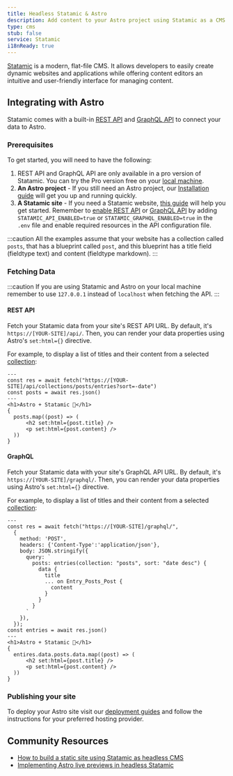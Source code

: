 ```yaml
---
title: Headless Statamic & Astro
description: Add content to your Astro project using Statamic as a CMS
type: cms
stub: false
service: Statamic
i18nReady: true
---
```


[Statamic](https://statamic.com/) is a modern, flat-file CMS. It allows developers to easily create dynamic websites and applications while offering content editors an intuitive and user-friendly interface for managing content.

## Integrating with Astro

Statamic comes with a built-in [REST API](https://statamic.dev/rest-api) and [GraphQL API](https://statamic.dev/graphql) to connect your data to Astro.

### Prerequisites

To get started, you will need to have the following:

1. REST API and GraphQL API are only available in a pro version of Statamic. You can try the Pro version free on your [local machine](https://statamic.dev/tips/how-to-enable-statamic-pro#trial-mode).
2. **An Astro project** - If you still need an Astro project, our [Installation guide](/en/install/auto/) will get you up and running quickly.
3. **A Statamic site** - If you need a Statamic website, [this guide](https://statamic.dev/quick-start-guide) will help you get started.
Remember to [enable REST API](https://statamic.dev/rest-api#enable-the-api) or [GraphQL API](https://statamic.dev/graphql#enable-graphql) by adding `STATAMIC_API_ENABLED=true` or `STATAMIC_GRAPHQL_ENABLED=true` in the `.env` file and enable required resources in the API configuration file.

:::caution
All the examples assume that your website has a collection called `posts`, that has a blueprint called `post`, and this blueprint has a title field (fieldtype text) and content (fieldtype markdown).
:::

### Fetching Data
:::caution
If you are using Statamic and Astro on your local machine remember to use `127.0.0.1` instead of `localhost` when fetching the API.
:::

#### REST API

Fetch your Statamic data from your site's REST API URL. By default, it's `https://[YOUR-SITE]/api/`. Then, you can render your data properties using Astro's `set:html={}` directive. 

For example, to display a list of titles and their content from a selected [collection](https://statamic.dev/collections):

```astro title="src/pages/index.astro
---
const res = await fetch("https://[YOUR-SITE]/api/collections/posts/entries?sort=-date")
const posts = await res.json()
---
<h1>Astro + Statamic 🚀</h1>
{
  posts.map((post) => (
      <h2 set:html={post.title} />
      <p set:html={post.content} />
  ))
}
```

#### GraphQL

Fetch your Statamic data with your site's GraphQL API URL. By default, it's `https://[YOUR-SITE]/graphql/`. Then, you can render your data properties using Astro's `set:html={}` directive. 

For example, to display a list of titles and their content from a selected [collection](https://statamic.dev/collections):

```astro title="src/pages/index.astro
---
const res = await fetch("https://[YOUR-SITE]/graphql/",
  {
    method: 'POST',
    headers: {'Content-Type':'application/json'},
    body: JSON.stringify({
      query: `
        posts: entries(collection: "posts", sort: "date desc") {
          data {
            title
            ... on Entry_Posts_Post {
              content
            }
          }
        }
      `
    }),
  });
const entries = await res.json()
---
<h1>Astro + Statamic 🚀</h1>
{
  entires.data.posts.data.map((post) => (
      <h2 set:html={post.title} />
      <p set:html={post.content} />
  ))
}
```

### Publishing your site

To deploy your Astro site visit our [deployment guides](/en/guides/deploy/) and follow the instructions for your preferred hosting provider.

## Community Resources 

- [How to build a static site using Statamic as headless CMS](https://buddy.works/guides/statamic-rest-api)
- [Implementing Astro live previews in headless Statamic](https://maciekpalmowski.dev/implementing-live-previews-in-headless-statamic-when-using-astro/)

